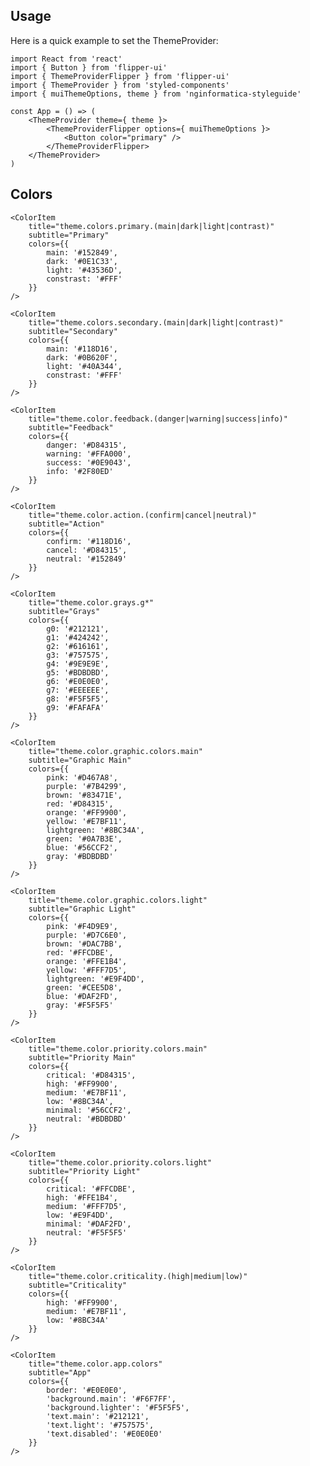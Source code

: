 
<Meta title="Theme Colors" />

## Usage

Here is a quick example to set the ThemeProvider:

```tsx
import React from 'react'
import { Button } from 'flipper-ui'
import { ThemeProviderFlipper } from 'flipper-ui'
import { ThemeProvider } from 'styled-components'
import { muiThemeOptions, theme } from 'nginformatica-styleguide'

const App = () => (
    <ThemeProvider theme={ theme }>
        <ThemeProviderFlipper options={ muiThemeOptions }>
            <Button color="primary" />
        </ThemeProviderFlipper>
    </ThemeProvider>
)
```

## Colors


<ColorPalette>
    <ColorItem
        title="theme.colors.neutral.(black|white|transparent)"
        subtitle="Neutral"
        colors={{
            black: '#000000',
            white: '#FFFFFF',
            transparent: 'rgba(0, 0, 0, 0)'
        }}
    />

    <ColorItem
        title="theme.colors.primary.(main|dark|light|contrast)"
        subtitle="Primary"
        colors={{
            main: '#152849',
            dark: '#0E1C33',
            light: '#43536D',
            constrast: '#FFF'
        }}
    />

    <ColorItem
        title="theme.colors.secondary.(main|dark|light|contrast)"
        subtitle="Secondary"
        colors={{
            main: '#118D16',
            dark: '#0B620F',
            light: '#40A344',
            constrast: '#FFF'
        }}
    />

    <ColorItem 
        title="theme.color.feedback.(danger|warning|success|info)" 
        subtitle="Feedback" 
        colors={{
            danger: '#D84315',
            warning: '#FFA000',
            success: '#0E9043',
            info: '#2F80ED'
        }} 
    />

    <ColorItem 
        title="theme.color.action.(confirm|cancel|neutral)" 
        subtitle="Action" 
        colors={{
            confirm: '#118D16',
            cancel: '#D84315',
            neutral: '#152849'
        }} 
    />

    <ColorItem 
        title="theme.color.grays.g*" 
        subtitle="Grays" 
        colors={{
            g0: '#212121',
            g1: '#424242',
            g2: '#616161',
            g3: '#757575',
            g4: '#9E9E9E',
            g5: '#BDBDBD',
            g6: '#E0E0E0',
            g7: '#EEEEEE',
            g8: '#F5F5F5',
            g9: '#FAFAFA'
        }} 
    />

    <ColorItem 
        title="theme.color.graphic.colors.main" 
        subtitle="Graphic Main" 
        colors={{
            pink: '#D467A8',
            purple: '#7B4299',
            brown: '#83471E',
            red: '#D84315',
            orange: '#FF9900',
            yellow: '#E7BF11',
            lightgreen: '#8BC34A',
            green: '#0A7B3E',
            blue: '#56CCF2',
            gray: '#BDBDBD'
        }} 
    />

    <ColorItem 
        title="theme.color.graphic.colors.light" 
        subtitle="Graphic Light" 
        colors={{
            pink: '#F4D9E9',
            purple: '#D7C6E0',
            brown: '#DAC7BB',
            red: '#FFCDBE',
            orange: '#FFE1B4',
            yellow: '#FFF7D5',
            lightgreen: '#E9F4DD',
            green: '#CEE5D8',
            blue: '#DAF2FD',
            gray: '#F5F5F5'
        }} 
    />

    <ColorItem 
        title="theme.color.priority.colors.main" 
        subtitle="Priority Main" 
        colors={{
            critical: '#D84315',
            high: '#FF9900',
            medium: '#E7BF11',
            low: '#8BC34A',
            minimal: '#56CCF2',
            neutral: '#BDBDBD'
        }} 
    />

    <ColorItem 
        title="theme.color.priority.colors.light" 
        subtitle="Priority Light" 
        colors={{
            critical: '#FFCDBE',
            high: '#FFE1B4',
            medium: '#FFF7D5',
            low: '#E9F4DD',
            minimal: '#DAF2FD',
            neutral: '#F5F5F5'
        }} 
    />

    <ColorItem 
        title="theme.color.criticality.(high|medium|low)" 
        subtitle="Criticality" 
        colors={{
            high: '#FF9900',
            medium: '#E7BF11',
            low: '#8BC34A'
        }} 
    />

    <ColorItem 
        title="theme.color.app.colors" 
        subtitle="App" 
        colors={{
            border: '#E0E0E0',
            'background.main': '#F6F7FF',
            'background.lighter': '#F5F5F5',
            'text.main': '#212121',
            'text.light': '#757575',
            'text.disabled': '#E0E0E0'
        }} 
    />
</ColorPalette>
